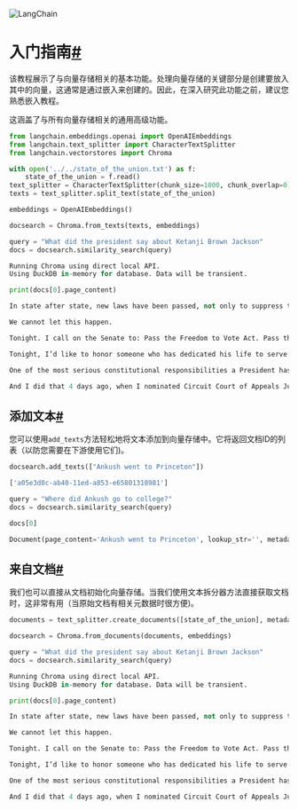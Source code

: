 

<Head>
  <script>
    {
      `(function() {
         var _hmt = _hmt || [];
(function() {
  var hm = document.createElement("script");
  hm.src = "https://hm.baidu.com/hm.js?e60fb290e204e04c5cb6f79b0ac1e697";
  var s = document.getElementsByTagName("script")[0]; 
  s.parentNode.insertBefore(hm, s);
})();
       })();`
    }
  </script>
</Head>

![LangChain](https://pica.zhimg.com/50/v2-56e8bbb52aa271012541c1fe1ceb11a2_r.gif)





入门指南[#](#getting-started "Permalink to this headline")
======================================================

该教程展示了与向量存储相关的基本功能。处理向量存储的关键部分是创建要放入其中的向量，这通常是通过嵌入来创建的。因此，在深入研究此功能之前，建议您熟悉嵌入教程。

这涵盖了与所有向量存储相关的通用高级功能。

```python
from langchain.embeddings.openai import OpenAIEmbeddings
from langchain.text_splitter import CharacterTextSplitter
from langchain.vectorstores import Chroma

```

```python
with open('../../state_of_the_union.txt') as f:
    state_of_the_union = f.read()
text_splitter = CharacterTextSplitter(chunk_size=1000, chunk_overlap=0)
texts = text_splitter.split_text(state_of_the_union)

embeddings = OpenAIEmbeddings()

```

```python
docsearch = Chroma.from_texts(texts, embeddings)

query = "What did the president say about Ketanji Brown Jackson"
docs = docsearch.similarity_search(query)

```

```python
Running Chroma using direct local API.
Using DuckDB in-memory for database. Data will be transient.

```

```python
print(docs[0].page_content)

```

```python
In state after state, new laws have been passed, not only to suppress the vote, but to subvert entire elections. 

We cannot let this happen. 

Tonight. I call on the Senate to: Pass the Freedom to Vote Act. Pass the John Lewis Voting Rights Act. And while you’re at it, pass the Disclose Act so Americans can know who is funding our elections. 

Tonight, I’d like to honor someone who has dedicated his life to serve this country: Justice Stephen Breyer—an Army veteran, Constitutional scholar, and retiring Justice of the United States Supreme Court. Justice Breyer, thank you for your service. 

One of the most serious constitutional responsibilities a President has is nominating someone to serve on the United States Supreme Court. 

And I did that 4 days ago, when I nominated Circuit Court of Appeals Judge Ketanji Brown Jackson. One of our nation’s top legal minds, who will continue Justice Breyer’s legacy of excellence.

```

添加文本[#](#add-texts "Permalink to this headline")
------------------------------------------------

您可以使用`add_texts`方法轻松地将文本添加到向量存储中。它将返回文档ID的列表（以防您需要在下游使用它们)。

```python
docsearch.add_texts(["Ankush went to Princeton"])

```

```python
['a05e3d0c-ab40-11ed-a853-e65801318981']

```

```python
query = "Where did Ankush go to college?"
docs = docsearch.similarity_search(query)

```

```python
docs[0]

```

```python
Document(page_content='Ankush went to Princeton', lookup_str='', metadata={}, lookup_index=0)

```

来自文档[#](#from-documents "Permalink to this headline")
-----------------------------------------------------

我们也可以直接从文档初始化向量存储。当我们使用文本拆分器方法直接获取文档时，这非常有用（当原始文档有相关元数据时很方便)。

```python
documents = text_splitter.create_documents([state_of_the_union], metadatas=[{"source": "State of the Union"}])

```

```python
docsearch = Chroma.from_documents(documents, embeddings)

query = "What did the president say about Ketanji Brown Jackson"
docs = docsearch.similarity_search(query)

```

```python
Running Chroma using direct local API.
Using DuckDB in-memory for database. Data will be transient.

```

```python
print(docs[0].page_content)

```

```python
In state after state, new laws have been passed, not only to suppress the vote, but to subvert entire elections. 

We cannot let this happen. 

Tonight. I call on the Senate to: Pass the Freedom to Vote Act. Pass the John Lewis Voting Rights Act. And while you’re at it, pass the Disclose Act so Americans can know who is funding our elections. 

Tonight, I’d like to honor someone who has dedicated his life to serve this country: Justice Stephen Breyer—an Army veteran, Constitutional scholar, and retiring Justice of the United States Supreme Court. Justice Breyer, thank you for your service. 

One of the most serious constitutional responsibilities a President has is nominating someone to serve on the United States Supreme Court. 

And I did that 4 days ago, when I nominated Circuit Court of Appeals Judge Ketanji Brown Jackson. One of our nation’s top legal minds, who will continue Justice Breyer’s legacy of excellence.

```

